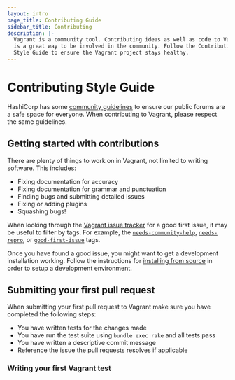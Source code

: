 ```yaml
---
layout: intro
page_title: Contributing Guide
sidebar_title: Contributing
description: |-
  Vagrant is a community tool. Contributing ideas as well as code to Vagrant
  is a great way to be involved in the community. Follow the Contributing
  Style Guide to ensure the Vagrant project stays healthy.
---
```


# Contributing Style Guide

HashiCorp has some [community guidelines](https://www.hashicorp.com/community-guidelines)
to ensure our public forums are a safe space for everyone. When contributing 
to Vagrant, please respect the same guidelines.


## Getting started with contributions

There are plenty of things to work on in Vagrant, not limited to writing 
software. This includes:

* Fixing documentation for accuracy
* Fixing documentation for grammar and punctuation
* Finding bugs and submitting detailed issues
* Fixing or adding plugins
* Squashing bugs!

When looking through the [Vagrant issue tracker](https://github.com/hashicorp/vagrant/issues)
for a good first issue, it may be useful to filter by tags. For example, the
[`needs-community-help`](https://github.com/hashicorp/vagrant/labels/needs-community-help),
[`needs-repro`](https://github.com/hashicorp/vagrant/labels/needs-repro), or
[`good-first-issue`](https://github.com/hashicorp/vagrant/labels/good-first-issue)
tags.

Once you have found a good issue, you might want to get a development installation 
working. Follow the instructions for [installing from source](/docs/installation/source) 
in order to setup a development environment.


## Submitting your first pull request

When submitting your first pull request to Vagrant make sure you have 
completed the following steps:

* You have written tests for the changes made
* You have run the test suite using `bundle exec rake` and all tests pass
* You have written a descriptive commit message
* Reference the issue the pull requests resolves if applicable

### Writing your first Vagrant test
